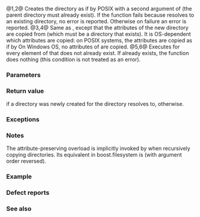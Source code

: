 {{cpp/filesystem/title|create_directory|create_directories}}
{{cpp/filesystem/navbar}}
{{dcl begin}}
{{dcl header|filesystem}}
{{dcl|num=1|since=c++17|1=
bool create_directory( const std::filesystem::path&amp; p );
}}
{{dcl|num=2|since=c++17|1=
bool create_directory( const std::filesystem::path&amp; p, std::error_code&amp; ec ) noexcept;
}}
{{dcl|num=3|since=c++17|1=
bool create_directory( const std::filesystem::path&amp; p,
                       const std::filesystem::path&amp; existing_p );
}}
{{dcl|num=4|since=c++17|1=
bool create_directory( const std::filesystem::path&amp; p,
                       const std::filesystem::path&amp; existing_p,
                       std::error_code&amp; ec ) noexcept;
}}
{{dcl|num=5|since=c++17|1=
bool create_directories( const std::filesystem::path&amp; p );
}}
{{dcl|num=6|since=c++17|1=
bool create_directories( const std::filesystem::path&amp; p, std::error_code&amp; ec );
}}
{{dcl end}}

@1,2@ Creates the directory {{c|p}} as if by POSIX [https://pubs.opengroup.org/onlinepubs/9699919799/functions/mkdir.html {{tt|mkdir()}}] with a second argument of {{c|static_cast&lt;int&gt;(std::filesystem::perms::all)}} (the parent directory must already exist). If the function fails because {{c|p}} resolves to an existing directory, no error is reported. Otherwise on failure an error is reported.
@3,4@ Same as {{v|1,2}}, except that the attributes of the new directory are copied from {{c|existing_p}} (which must be a directory that exists). It is OS-dependent which attributes are copied: on POSIX systems, the attributes are copied as if by
{{source|1=
stat(existing_p.c_str(), &amp;attributes_stat)
mkdir(p.c_str(), attributes_stat.st_mode)
}}
On Windows OS, no attributes of {{c|existing_p}} are copied.
@5,6@ Executes {{v|1,2}} for every element of {{c|p}} that does not already exist. If {{c|p}} already exists, the function does nothing (this condition is not treated as an error).

===Parameters===
{{par begin}}
{{par|p|the path to the new directory to create}}
{{par|existing_p|the path to a directory to copy the attributes from}}
{{par|ec|out-parameter for error reporting in the non-throwing overload}}
{{par end}}

===Return value===
{{c|true}} if a directory was newly created for the directory {{c|p}} resolves to, {{c|false}} otherwise.

===Exceptions===
{{cpp/filesystem/error_handling|p|throw=1,5/2,6}}
{{cpp/filesystem/error_handling|p|existing_p|throw=3/4|noexcept=no}}

===Notes===
The attribute-preserving overload {{v|3,4}} is implicitly invoked by {{ltf|cpp/filesystem/copy}} when recursively copying directories. Its equivalent in boost.filesystem is [https://www.boost.org/doc/libs/1_57_0/libs/filesystem/doc/reference.html#copy_directory {{tt|copy_directory}}] (with argument order reversed).

===Example===
{{example
|code=
#include &lt;cassert&gt;
#include &lt;cstdlib&gt;
#include &lt;filesystem&gt;
 
int main()
{
    std::filesystem::current_path(std::filesystem::temp_directory_path());

    // Basic usage
    std::filesystem::create_directories("sandbox/1/2/a");
    std::filesystem::create_directory("sandbox/1/2/b");
    
    // Directory already exists (false returned, no error)
    assert(!std::filesystem::create_directory("sandbox/1/2/b"));
    
    // Permissions copying usage
    std::filesystem::permissions(
        "sandbox/1/2/b",
        std::filesystem::perms::others_all,
        std::filesystem::perm_options::remove
    );
    std::filesystem::create_directory("sandbox/1/2/c", "sandbox/1/2/b");
    
    std::system("ls -l sandbox/1/2");
    std::system("tree sandbox");
    std::filesystem::remove_all("sandbox");
}
|p=true
|output=
drwxr-xr-x 2 user group 4096 Apr 15 09:33 a
drwxr-x--- 2 user group 4096 Apr 15 09:33 b
drwxr-x--- 2 user group 4096 Apr 15 09:33 c
sandbox
└── 1
    └── 2
        ├── a
        ├── b
        └── c
}}

===Defect reports===
{{dr list begin}}
{{dr list item|wg=lwg|dr=2935|std=C++17|before=error if target already exists but is not a directory|after=not error}}
{{dr list item|wg=lwg|dr=3014|std=C++17|before={{tt|error_code}} overload of {{tt|create_directories}} marked noexcept but can allocate memory|after=noexcept removed}}
{{dr list item|paper=P1164R1|std=C++17|before=creation failure caused by an existing non-directory file is not an error|after=made error}}
{{dr list end}}

===See also===
{{dsc begin}}
{{dsc inc|cpp/filesystem/dsc create_symlink}}
{{dsc inc|cpp/filesystem/dsc copy}}
{{dsc inc|cpp/filesystem/dsc perms}}
{{dsc end}}

{{langlinks|es|ja|ru|zh}}